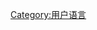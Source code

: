 {{Babels|sah|nativename=Саха тыла|zhname=雅库特语|wikipedia=none}}
{{Commonscat|User sah}}

[[Category:用户语言|Category:用户语言]]